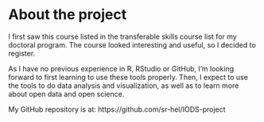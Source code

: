 
# About the project

I first saw this course listed in the transferable skills course list for my doctoral program. The course looked interesting and useful, so I decided to register.

As I have no previous experience in R, RStudio or GitHub, I'm looking forward to first learning to use these tools properly. Then, I expect to use the tools to do data analysis and visualization, as well as to learn more about open data and open science.

My GitHub repository is at: https://github.com/sr-hel/IODS-project